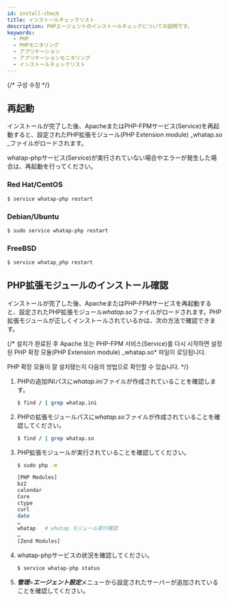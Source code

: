 ```yaml
---
id: install-check
title: インストールチェックリスト
description: PHPエージェントのインストールチェックについての説明です。
keywords:
  - PHP
  - PHPモニタリング
  - アプリケーション
  - アプリケーションモニタリング
  - インストールチェックリスト
---
```


{/* 구성 수정 */}

## 再起動

インストールが完了した後、ApacheまたはPHP-FPMサービス(Service)を再起動すると、設定されたPHP拡張モジュール(PHP Extension module) _whatap.so _ファイルがロードされます。

whatap-phpサービス(Service)が実行されていない場合やエラーが発生した場合は、再起動を行ってください。

### Red Hat/CentOS

```bash title=SH
$ service whatap-php restart
```

### Debian/Ubuntu

```bash title=SH
$ sudo service whatap-php restart
```

### FreeBSD

```bash title=SH
$ service whatap_php restart
```

## PHP拡張モジュールのインストール確認

インストールが完了した後、ApacheまたはPHP-FPMサービスを再起動すると、設定されたPHP拡張モジュール*whatap.so*ファイルがロードされます。PHP拡張モジュールが正しくインストールされているかは、次の方法で確認できます。

{/* 설치가 완료된 후 Apache 또는 PHP-FPM 서비스(Service)를 다시 시작하면 설정된 PHP 확장 모듈(PHP Extension module) _whatap.so\* 파일이 로딩됩니다.

PHP 확장 모듈이 잘 설치됐는지 다음의 방법으로 확인할 수 있습니다. */}

1. PHPの追加INIパスに*whatap.ini*ファイルが作成されていることを確認します。

   ```bash title=SH
   $ find / | grep whatap.ini
   ```

2. PHPの拡張モジュールパスに*whatap.so*ファイルが作成されていることを確認してください。

   ```bash title=SH
   $ find / | grep whatap.so
   ```

3. PHP拡張モジュールが実行されていることを確認してください。

   ```bash title=SH
   $ sudo php -m

   [PHP Modules]
   bz2
   calendar
   Core
   ctype
   curl
   date
   …
   whatap   # whatap モジュール実行確認
   …
   [Zend Modules]
   ```

4. whatap-phpサービスの状況を確認してください。

   ```bash title=SH
   $ service whatap-php status
   ```

5. ***管理***>***エージェント設定***メニューから設定されたサーバーが追加されていることを確認してください。 

   <ImgLang img='php-agent-list.png' />
